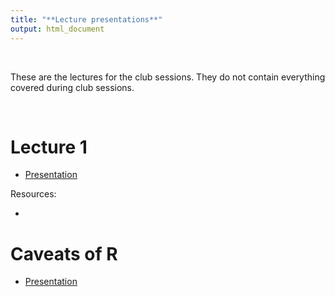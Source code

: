 ```yaml
---
title: "**Lecture presentations**"
output: html_document
---
```


<br>

These are the lectures for the club sessions. They do not contain everything covered during club sessions.

<br>

# Lecture 1
* [Presentation](lecture_1.html)

Resources:

* 

# Caveats of R
* [Presentation](lecture_2.html)